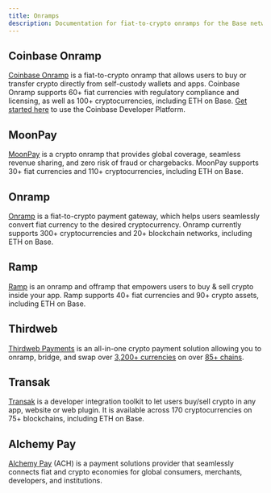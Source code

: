 ```yaml
---
title: Onramps
description: Documentation for fiat-to-crypto onramps for the Base network.
---
```


## Coinbase Onramp

[Coinbase Onramp](https://www.coinbase.com/developer-platform/products/onramp) is a fiat-to-crypto onramp that allows users to buy or transfer crypto directly from self-custody wallets and apps. Coinbase Onramp supports 60+ fiat currencies with regulatory compliance and licensing, as well as 100+ cryptocurrencies, including ETH on Base. [Get started here](https://docs.cdp.coinbase.com/onramp/docs/getting-started/) to use the Coinbase Developer Platform.

## MoonPay

[MoonPay](https://www.moonpay.com/business/onramps) is a crypto onramp that provides global coverage, seamless revenue sharing, and zero risk of fraud or chargebacks. MoonPay supports 30+ fiat currencies and 110+ cryptocurrencies, including ETH on Base.

## Onramp

[Onramp](https://onramp.money/) is a fiat-to-crypto payment gateway, which helps users seamlessly convert fiat currency to the desired cryptocurrency. Onramp currently supports 300+ cryptocurrencies and 20+ blockchain networks, including ETH on Base.

## Ramp

[Ramp](https://ramp.network/) is an onramp and offramp that empowers users to buy & sell crypto inside your app. Ramp supports 40+ fiat currencies and 90+ crypto assets, including ETH on Base.

## Thirdweb

[Thirdweb Payments](https://thirdweb.com/payments) is an all-in-one crypto payment solution allowing you to onramp, bridge, and swap over [3,200+ currencies](https://thirdweb.com/tokens) on over [85+ chains](https://thirdweb.com/chainlist?service=pay).

## Transak

[Transak](https://transak.com/) is a developer integration toolkit to let users buy/sell crypto in any app, website or web plugin. It is available across 170 cryptocurrencies on 75+ blockchains, including ETH on Base.

## Alchemy Pay

[Alchemy Pay](https://ramp.alchemypay.org/) (ACH) is a payment solutions provider that seamlessly connects fiat and crypto economies for global consumers, merchants, developers, and institutions.
